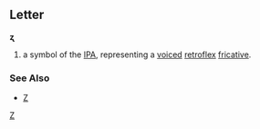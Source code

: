 ==Letter==
'''ʐ'''

#a symbol of the [[IPA]], representing a [[voiced]] [[retroflex]] [[fricative]].
===See Also===
*[[Z]]
[[Category:IPA symbols|Z]]